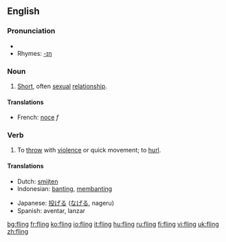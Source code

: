 ==English==

===Pronunciation===
*{{IPA|/'flɪɳ/}}
*Rhymes: [[Rhymes:English:-ɪŋ|-ɪŋ]]

===Noun===
{{en-noun}}

# [[short|Short]], often [[sexual]] [[relationship]].

====Translations====
{{trans-top|short sexual relationship}}
*French: [[noce]] ''f''
{{trans-mid}}
{{trans-bottom}}

===Verb===
{{en-verb|flings|flinging|flung}}

# To [[throw]] with [[violence]] or quick movement; to [[hurl]].

====Translations====
{{trans-top|to fling}}
*Dutch: [[smijten]]
*Indonesian: [[banting]], [[banting|membanting]]
{{trans-mid}}
*Japanese: [[投げる]] ([[なげる]], nageru)
*Spanish: aventar, lanzar
{{trans-bottom}}

[[bg:fling]]
[[fr:fling]]
[[ko:fling]]
[[io:fling]]
[[it:fling]]
[[hu:fling]]
[[ru:fling]]
[[fi:fling]]
[[vi:fling]]
[[uk:fling]]
[[zh:fling]]